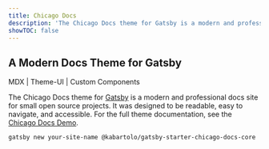 ```yaml
---
title: Chicago Docs
description: 'The Chicago Docs theme for Gatsby is a modern and professional docs site for small open source projects. It was designed to be readable, easy to navigate, and accessible.'
showTOC: false
---
```


## A Modern Docs Theme for Gatsby

MDX | Theme-UI | Custom Components

The Chicago Docs theme for <a href="https://gatsbyjs.com/">Gatsby</a> is a modern and professional docs site for small open source projects. It was designed to be readable, easy to navigate, and accessible. For the full theme documentation, see the <a href="https://kabartolo.github.io/chicago-docs-demo/">Chicago Docs Demo</a>.

```
gatsby new your-site-name @kabartolo/gatsby-starter-chicago-docs-core
```
